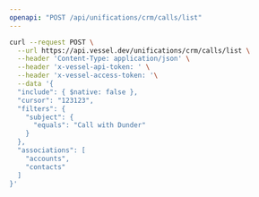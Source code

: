 ```yaml
---
openapi: "POST /api/unifications/crm/calls/list"
---
```


<RequestExample>

```bash Request
curl --request POST \
  --url https://api.vessel.dev/unifications/crm/calls/list \
  --header 'Content-Type: application/json' \
  --header 'x-vessel-api-token: ' \
  --header 'x-vessel-access-token: '\
  --data '{
  "include": { $native: false },
  "cursor": "123123",
  "filters": {
    "subject": {
      "equals": "Call with Dunder"
    }
  },
  "associations": [
    "accounts",
    "contacts"
  ]
}'
```

</RequestExample>
